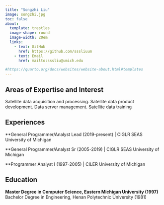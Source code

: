 ```yaml
---
title: "Songzhi Liu"
image: songzhi.jpg
toc: false
about: 
  template: trestles
  image-shape: round
  image-width: 20em
  links:
    - text: GitHub
      href: https://github.com/sssliuum
    - text: Email
      href: mailto:sssliu@umich.edu

#https://quarto.org/docs/websites/website-about.html#templates
---
```



## Areas of Expertise and Interest
Satellite data acquisition and processing.
Satellite data product development.
Data server management.
Satellite data training


## Experiences

**General Programmer/Analyst Lead (2019-present) | CIGLR SEAS University of Michigan

**General Programmer/Analyst Sr (2005-2019) | CIGLR SEAS University of Michigan

**Programmer Analyst I (1997-2005) | CILER University of Michigan



## Education

**Master Degree in Computer Science, Eastern Michigan University (1997)
**Bachelor Degree in Engineering, Henan Polytechnic University (1981)

